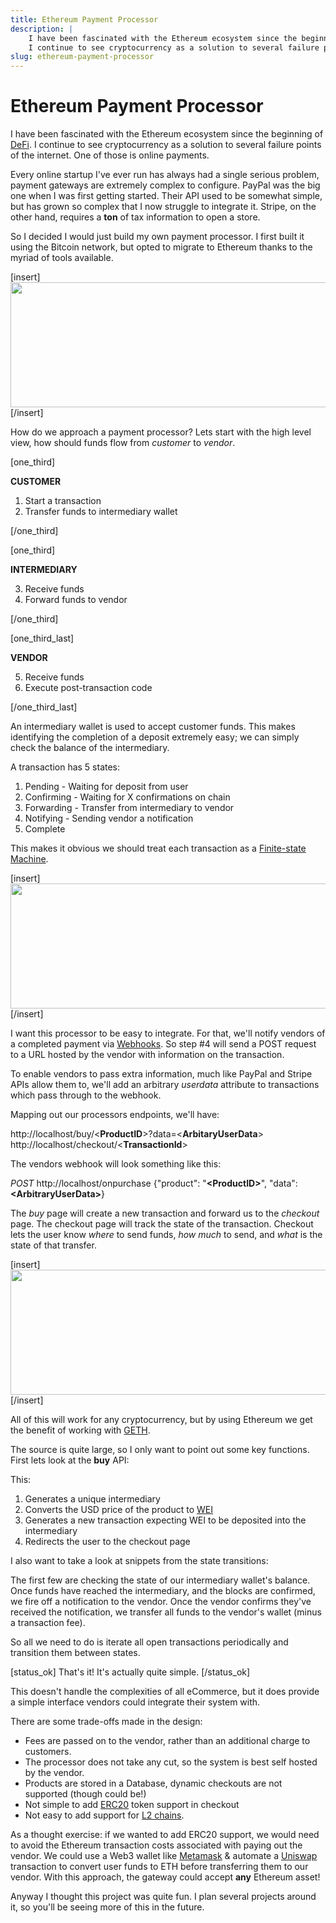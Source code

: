 ```yaml
---
title: Ethereum Payment Processor
description: |
    I have been fascinated with the Ethereum ecosystem since the beginning of Defi.
    I continue to see cryptocurrency as a solution to several failure points of the internet...
slug: ethereum-payment-processor
---
```


# Ethereum Payment Processor

I have been fascinated with the Ethereum ecosystem since the beginning of <a href="https://www.investopedia.com/decentralized-finance-defi-5113835">DeFi</a>. I continue to see cryptocurrency as a solution to several failure points of the internet. One of those is online payments.

Every online startup I've ever run has always had a single serious problem, payment gateways are extremely complex to configure. PayPal was the big one when I was first getting started. Their API used to be somewhat simple, but has grown so complex that I now struggle to integrate it. Stripe, on the other hand, requires a <strong>ton</strong> of tax information to open a store.

So I decided I would just build my own payment processor. I first built it using the Bitcoin network, but opted to migrate to Ethereum thanks to the myriad of tools available.

[insert] <img class="alignnone wp-image-929" src="http://blog.lystic.dev/wp-content/uploads/2022/11/eth-e1669233086572.jpg" alt="" width="1200" height="200" /> [/insert]

How do we approach a payment processor? Lets start with the high level view, how should funds flow from <em>customer</em> to <em>vendor</em>.

[one_third]

<strong>CUSTOMER </strong>

1. Start a transaction
2. Transfer funds to intermediary wallet

[/one_third]

[one_third]

<strong>INTERMEDIARY </strong>

3. Receive funds
4. Forward funds to vendor

[/one_third]

[one_third_last]

<strong>VENDOR </strong>

5. Receive funds
6. Execute post-transaction code

[/one_third_last]

An intermediary wallet is used to accept customer funds. This makes identifying the completion of a deposit extremely easy; we can simply check the balance of the intermediary.

A transaction has 5 states:
<ol>
 	<li>Pending - Waiting for deposit from user</li>
 	<li>Confirming - Waiting for X confirmations on chain</li>
 	<li>Forwarding - Transfer from intermediary to vendor</li>
 	<li>Notifying - Sending vendor a notification</li>
 	<li>Complete</li>
</ol>
This makes it obvious we should treat each transaction as a <a href="https://en.wikipedia.org/wiki/Finite-state_machine">Finite-state Machine</a>.

[insert] <img class="alignnone wp-image-940" src="http://blog.lystic.dev/wp-content/uploads/2022/11/banner.jpg" alt="" width="1200" height="200" /> [/insert]

I want this processor to be easy to integrate. For that, we'll notify vendors of a completed payment via <a href="https://www.redhat.com/en/topics/automation/what-is-a-webhook">Webhooks</a>. So step #4 will send a POST request to a URL hosted by the vendor with information on the transaction.

To enable vendors to pass extra information, much like PayPal and Stripe APIs allow them to, we'll add an arbitrary <em>userdata</em> attribute to transactions which pass through to the webhook.

Mapping out our processors endpoints, we'll have:

http://localhost/buy/&lt;<strong>ProductID</strong>&gt;?data=&lt;<strong>ArbitaryUserData</strong>&gt;
http://localhost/checkout/&lt;<strong>TransactionId</strong>&gt;

The vendors webhook will look something like this:

<em>POST</em> http://localhost/onpurchase
{"product": "<strong>&lt;ProductID&gt;</strong>", "data": <strong>&lt;ArbitraryUserData&gt;</strong>}

The <em>buy</em> page will create a new transaction and forward us to the <em>checkout</em> page. The checkout page will track the state of the transaction. Checkout lets the user know <em>where</em> to send funds, <em>how much</em> to send, and <em>what</em> is the state of that transfer.

[insert] <img class="alignnone wp-image-950 size-full" src="http://blog.lystic.dev/wp-content/uploads/2022/11/go-e1669233921303.jpg" alt="" width="1143" height="200" /> [/insert]

All of this will work for any cryptocurrency, but by using Ethereum we get the benefit of working with <a href="https://github.com/ethereum/go-ethereum">GETH</a>.

The source is quite large, so I only want to point out some key functions. First lets look at the <strong>buy</strong> API:

<script src="https://gist.github.com/KeganHollern/e9c96c74ba887492374f46a732055c47.js"></script>

This:
<ol>
 	<li>Generates a unique intermediary</li>
 	<li>Converts the USD price of the product to <a href="https://www.investopedia.com/terms/w/wei.asp">WEI</a></li>
 	<li>Generates a new transaction expecting WEI to be deposited into the intermediary</li>
 	<li>Redirects the user to the checkout page</li>
</ol>
I also want to take a look at snippets from the state transitions:

<script src="https://gist.github.com/KeganHollern/7e22577e0c8256877feab6d8ad1b3a80.js"></script>

The first few are checking the state of our intermediary wallet's balance. Once funds have reached the intermediary, and the blocks are confirmed, we fire off a notification to the vendor. Once the vendor confirms they've received the notification, we transfer all funds to the vendor's wallet (minus a transaction fee).

So all we need to do is iterate all open transactions periodically and transition them between states.

[status_ok] That's it! It's actually quite simple. [/status_ok]

This doesn't handle the complexities of all eCommerce, but it does provide a simple interface vendors could integrate their system with.

There are some trade-offs made in the design:
<ul>
 	<li>Fees are passed on to the vendor, rather than an additional charge to customers.</li>
 	<li>The processor does not take any cut, so the system is best self hosted by the vendor.</li>
 	<li>Products are stored in a Database, dynamic checkouts are not supported (though could be!)</li>
 	<li>Not simple to add <a href="https://ethereum.org/en/developers/docs/standards/tokens/erc-20/">ERC20</a> token support in checkout</li>
 	<li>Not easy to add support for <a href="https://ethereum.org/en/layer-2/">L2 chains</a>.</li>
</ul>
As a thought exercise: if we wanted to add ERC20 support, we would need to avoid the Ethereum transaction costs associated with paying out the vendor. We could use a Web3 wallet like <a href="https://metamask.io/">Metamask</a> &amp; automate a <a href="https://uniswap.org/">Uniswap</a> transaction to convert user funds to ETH before transferring them to our vendor. With this approach, the gateway could accept <strong>any</strong> Ethereum asset!

Anyway I thought this project was quite fun. I plan several projects around it, so you'll be seeing more of this in the future.